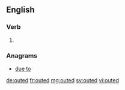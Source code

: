 ==English==

===Verb===
{{head|en}}

# {{en-past of|out}}

===Anagrams===
* [[due to#English|due to]]

[[de:outed]]
[[fr:outed]]
[[mg:outed]]
[[sv:outed]]
[[vi:outed]]